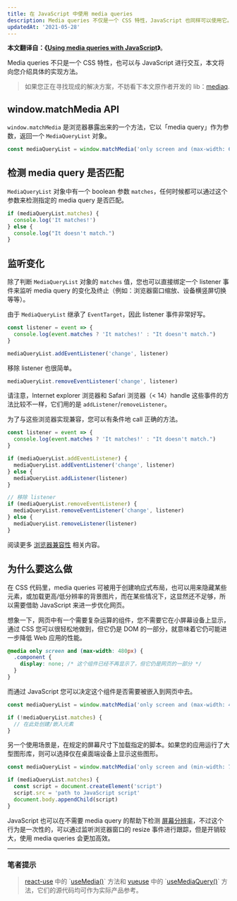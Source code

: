 ```yaml
---
title: 在 JavaScript 中使用 media queries
description: Media queries 不仅是一个 CSS 特性，JavaScript 也同样可以使用它。
updatedAt: '2021-05-28'
---
```


**本文翻译自：《[Using media queries with JavaScript]》**。

Media queries 不只是一个 CSS 特性，也可以与 JavaScript 进行交互，本文将向您介绍具体的实现方法。

> 如果您正在寻找现成的解决方案，不妨看下本文原作者开发的 lib：[mediaq].

## window.matchMedia API

`window.matchMedia` 是浏览器暴露出来的一个方法，它以「media query」作为参数，返回一个 `MediaQueryList` 对象。

```javascript
const mediaQueryList = window.matchMedia('only screen and (max-width: 600px)')
```

## 检测 media query 是否匹配

`MediaQueryList` 对象中有一个 boolean 参数 `matches`，任何时候都可以通过这个参数来检测指定的 media query 是否匹配。

```javascript
if (mediaQueryList.matches) {
  console.log('It matches!')
} else {
  console.log("It doesn't match.")
}
```

## 监听变化

除了判断 `MediaQueryList` 对象的 `matches` 值，您也可以直接绑定一个 listener 事件来监听 media query 的变化及终止（例如：浏览器窗口缩放、设备横竖屏切换等等）。

由于 `MediaQueryList` 继承了 `EventTarget`，因此 listener 事件非常好写。

```javascript
const listener = event => {
  console.log(event.matches ? 'It matches!' : "It doesn't match.")
}

mediaQueryList.addEventListener('change', listener)
```

移除 listener 也很简单。

```javascript
mediaQueryList.removeEventListener('change', listener)
```

请注意，Internet explorer 浏览器和 Safari 浏览器（< 14）handle 这些事件的方法比较不一样，它们用的是 `addListener`/`removeListener`。

为了与这些浏览器实现兼容，您可以有条件地 call 正确的方法。

```javascript
const listener = event => {
  console.log(event.matches ? 'It matches!' : "It doesn't match.")
}

if (mediaQueryList.addEventListener) {
  mediaQueryList.addEventListener('change', listener)
} else {
  mediaQueryList.addListener(listener)
}

// 移除 listener
if (mediaQueryList.removeEventListener) {
  mediaQueryList.removeEventListener('change', listener)
} else {
  mediaQueryList.removeListener(listener)
}
```

阅读更多 [浏览器兼容性] 相关内容。

## 为什么要这么做

在 CSS 代码里，media queries 可被用于创建响应式布局，也可以用来隐藏某些元素，或加载更高/低分辨率的背景图片，而在某些情况下，这显然还不足够，所以需要借助 JavaScript 来进一步优化网页。

想象一下，网页中有一个需要复杂运算的组件，您不需要它在小屏幕设备上显示，通过 CSS 您可以很轻松地做到，但它仍是 DOM 的一部分，就意味着它仍可能进一步降低 Web 应用的性能。

```css
@media only screen and (max-width: 480px) {
  .component {
    display: none; /* 这个组件已经不再显示了，但它仍是网页的一部分 */
  }
}
```

而通过 JavaScript 您可以决定这个组件是否需要被嵌入到网页中去。

```javascript
const mediaQueryList = window.matchMedia('only screen and (max-width: 480px)')

if (!mediaQueryList.matches) {
  // 在此处创建/嵌入元素
}
```

另一个使用场景是，在规定的屏幕尺寸下加载指定的脚本。如果您的应用运行了大型图形库，则可以选择仅在桌面端设备上显示这些图形。

```javascript
const mediaQueryList = window.matchMedia('only screen and (min-width: 768px)')

if (mediaQueryList.matches) {
  const script = document.createElement('script')
  script.src = 'path to JavaScript script'
  document.body.appendChild(script)
}
```

JavaScript 也可以在不需要 media query 的帮助下检测 [屏幕分辨率]，不过这个行为是一次性的，可以通过监听浏览器窗口的 resize 事件进行跟踪，但是开销较大，使用 media queries 会更加高效。

---

### 笔者提示

> [react-use] 中的 \`[useMedia()]\` 方法和 [vueuse] 中的 \`[useMediaQuery()]\` 方法，它们的源代码均可作为实际产品参考。

[浏览器兼容性]: https://developer.mozilla.org/zh-CN/docs/Web/API/MediaQueryList
[屏幕分辨率]: https://developer.mozilla.org/zh-CN/docs/Web/API/Screen
[mediaq]: https://dev.maroun-baydoun.com/mediaq/
[react-use]: https://github.com/streamich/react-use
[usemedia()]: https://github.com/streamich/react-use/blob/master/src/useMedia.ts
[usemediaquery()]: https://github.com/vueuse/vueuse/blob/main/packages/core/useMediaQuery/index.ts
[using media queries with javascript]: https://dev.to/maroun_baydoun/using-media-queries-with-javascript-4aeo
[vueuse]: https://github.com/vueuse/vueuse
